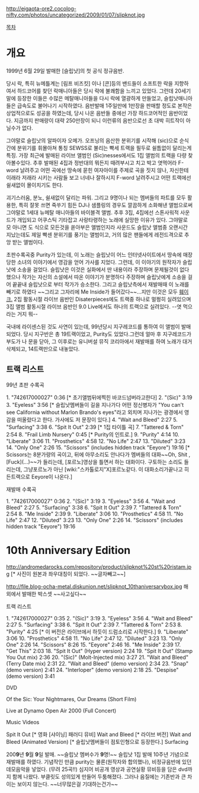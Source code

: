 http://eigaota-ore2.cocolog-nifty.com/photos/uncategorized/2009/01/07/slipknot.jpg

[[목차]]
= 개요 =
1999년 6월 29일 발매한 [슬립낫]의 첫 공식 정규음반.

당시 락, 특히 뉴메틀계는 [림프 비즈킷] 이나 [콘]등의 밴드들이 소프트한 락을 지향하여서 하드코어를 찾던 락매니아들은 당시 락에 불쾌함을 느끼고 있었다. 그런데 20세기말에 등장한 이들은 수많은 메탈매니아들을 다시 락에 열광하게 만들었고, 슬립낫매니아들은 급속도로 불어나기 시작하였다. 음반발매 1주일만에 1만장을 판매할 정도로 본작은 상업적으로도 성공을 하였는데, 당시 나온 음반들 중에선 가장 하드코어적인 음반이었다. 지금까지 판매량이 대략 250만장이 되니 이런류의 음반으로선 초 대박 히트작이 아닐수가 없다.

그야말로 슬립낫의 알파이자 오메가. 오프닝의 음산한 분위기를 시작해 (sic)으로 순식간에 분위기를 휘몰아쳐 통칭 SEWSS로 불리는 빡세 트랙을 필두로 쉴틈없이 달리는게 특징. 가장 최근에 발매된 라이브 앨범인 (Sic)nesses에서도 1집 앨범의 트랙을 다량 찾아볼수있다. 추후 발매된 4집과 정반대의 뭐든지 때려부시고 치고 박고 엿먹어라 F-word 날려주고 어떤 곡에선 땅속에 묻힌 여자아이를 주제로 곡을 짓지 않나, 자신한테 이래라 저래라 시키는 사람들 보고 너네나 잘하시지 F-word 날려주시고 어떤 트랙에선 쉴새없이 몰이치기도 한다.

괴기스러움, 분노, 쉴새없이 달리는 파워. 그리고 9명이나 되는 멤버들의 파트를 모두 활용한, 특히 잘못 쓰면 죽쑤기 힘든 DJ나 샘플링의 경우도 깔끔하게 소화해낸 앨범으로써 그야말로 1세대 뉴메탈 매니아들의 바이블격 앨범. 추후 3집, 4집에선 스톤사워적 사운드가 개입되고 어쿠스틱 기타잡고 사랑타령하는 노래에 실망한 이유가 있다. 그야말로 모 아니면 도 식으로 모든것을 쏟아부은 앨범인지라 사운드도 슬립낫 앨범중 오랜시간 지났는데도 제일 빡센 분위기를 풍기는 앨범이고, 거의 많은 팬들에게 레전드격으로 추앙 받는 앨범이다.

초판수록곡중 Purity가 있는데, 이 노래는 슬립낫이 어느 인터넷사이트에서 땅속에 매장당한 소녀의 이야기에서 영감을 얻어 가사를 지었다. 그런데, 이 이야기의 원작자가 슬립낫에 소송을 걸었다. 슬립낫은 이것은 실화에서 딴 내용이라 주장하며 문제될것이 없다 했으나 작가는 자신의 소설에서 따온 이야기가 분명하다 주장하며 슬립낫에게 소송을 걸어 끝끝내 슬립낫으로 부터 작가가 승소한다. 그리고 슬립낫측에서 재발매때 이 노래를 빼기로 하였다 ~~그리고 그자리에 Me Inside가 들어갔다~~...지만 이것은 모두 [[훼이크.]] 2집 활동시절 라이브 음반인 Disaterpieces에도 트랙중 하나로 멀쩡히 실려있으며 3집 앨범 활동시절 라이브 음반인 9.0 Live에서도 하나의 트랙으로 실려있다. --엿 먹으라는 거지 뭐--

국내에 라이센스된 것도 사연이 있는데, 99년당시 지구레코드를 통하여 이 앨범이 발매되었다. 당시 지구반은 총 19트랙이었고, Purity도 있었다.그런데 얼마 후 지구레코드가 부도가 나 문을 닫아, 그 이후로는 유니버설 뮤직 코리아에서 재발매를 하여 노래가 대거 삭제되고, 14트랙만으로 내놓았다.

== 트랙 리스트 ==
99년 초판 수록곡

1.	"742617000027"  	0:36 [* 초기앨범뒤에찍힌 바코드넘버라고한다]
2.	"(Sic)"  	3:19
3.	"Eyeless"  	3:56 [* 슬립낫멤버들이 길을 지나가다 어떤 정신병자가 "You can't see California without Marlon Brando's eyes"라고 외치며 지나가는 광경에서 영감을 떠올랐다고 한다. 가사에도 저 문장이 있다.]
4.	"Wait and Bleed"  	2:27
5.	"Surfacing"  	3:38 
6.	"Spit It Out"  	2:39 [* 1집 타이틀 곡]
7.	"Tattered & Torn"  	2:54
8.	"Frail Limb Nursery"  	0:45 [* Purity의 인트로.]
9.	"Purity"  	4:14
10.	"Liberate"  	3:06
11.	"Prosthetics"  	4:58
12.	"No Life"  	2:47
13.	"Diluted"  	3:23
14.	"Only One"  	2:26
15.	"Scissors" (includes hidden track "Eeyore")	19:16 [* Scissors는 8분가량의 곡이고, 뒤에 아무소리도 안나다가 멤버들의 대화~~Oh, Shit , [Fuck](...)~~가 들리는데, [포르노]영상을 틀면서 하는 대화이다. 구토하는 소리도 들리는데, 그냥포르노가 아닌 [wiki:"스카톨로지"X]포르노같다. 이 대화소리가끝나고 히든트랙으로 Eeyore이 나온다.]

재발매 수록곡

1.	"742617000027"  	0:36
2.	"(Sic)"  	3:19
3.	"Eyeless"  	3:56
4.	"Wait and Bleed"  	2:27
5.	"Surfacing"  	3:38
6.	"Spit It Out"  	2:39
7.	"Tattered & Torn"  	2:54
8.	"Me Inside"  	2:39
9.	"Liberate"  	3:06
10.	"Prosthetics"  	4:58
11.	"No Life"  	2:47
12.	"Diluted"  	3:23
13.	"Only One"  	2:26
14.	"Scissors" (includes hidden track "Eeyore")	19:16 


= 10th Anniversary Edition =

http://andromedarocks.com/repository/product/slipknot%20st%20ristam.jpg
[* 사진이 원본과 좌우대칭이 되었다. ~~글자빼고~~]

http://file.blog-ocha-metal.diskunion.net/slipknot_10thaniversarybox.jpg
해외에서 발매한 박스셋 ~~사고싶다~~

트랙 리스트

1.	"742617000027"  	0:35
2.	"(Sic)"  	3:19
3.	"Eyeless"  	3:56
4.	"Wait and Bleed"  	2:27
5.	"Surfacing"  	3:38
6.	"Spit It Out"  	2:39
7.	"Tattered & Torn"  	2:53
8.	"Purity"  	4:25 [* 이 버전은 라이브에서 하듯이 드럼소리로 시작한다.]
9.	"Liberate"  	3:06
10.	"Prosthetics"  	4:58
11.	"No Life"  	2:47
12.	"Diluted"  	3:23
13.	"Only One"  	2:26
14.	"Scissors"  	8:26
15.	"Eeyore"  	2:46
16.	"Me Inside"  	2:39
17.	"Get This"  	2:03
18.	"Spit It Out" (Hyper version)	2:24
19.	"Spit It Out" (Stamp You Out mix)	2:36
20.	"(Sic)" (Molt-Injected mix)	3:27
21.	"Wait and Bleed" (Terry Date mix)	2:31
22.	"Wait and Bleed" (demo version)	2:34
23.	"Snap" (demo version)	2:41
24.	"Interloper" (demo version)	2:18
25.	"Despise" (demo version)	3:41

DVD

Of the Sic: Your Nightmares, Our Dreams (Short Film)

Live at Dynamo Open Air 2000 (Full Concert)

Music Videos

Spit It Out [* 영화 [샤이닝] 패러디 뮤비]
Wait and Bleed [* 라이브 버전]
Wait and Bleed (Animated Version) [* 슬립낫멤버들이 점토인형으로 등장한다.]
Surfacing

200'''9'''년 '''9'''월 '''9'''일 발매. ~~슬립낫 멤버수가 '''9'''명!~~
슬립낫 1집 발매 10주년 기념으로 재발매를 하였다. 기념작인 만큼 purity는 물론(원작자와 합의했나), 비정규음반에 있던 데모음악을 넣었다. (무려 25곡!!) 심지어 비공개 영상과 공연실황 뮤비등을 담은 dvd까지 함께 나왔다. 부클릿도 성의있게 만들어 두툼해졌다. 그러나 음질에는 기존반과 큰 차이는 보이지 않는다. ~~너무많은걸 기대하는건가~~
